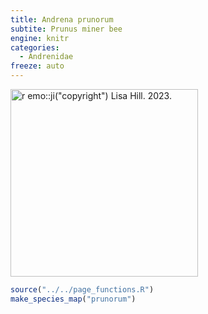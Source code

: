 ```yaml
---
title: Andrena prunorum
subtite: Prunus miner bee
engine: knitr
categories:
  - Andrenidae
freeze: auto
---
```

[![`r emo::ji("copyright")` Lisa Hill. 2023.](https://inaturalist-open-data.s3.amazonaws.com/photos/320338148/large.jpg){height=300}](https://inaturalist.ca/observations/183600367)

```r
source("../../page_functions.R")
make_species_map("prunorum")
```
